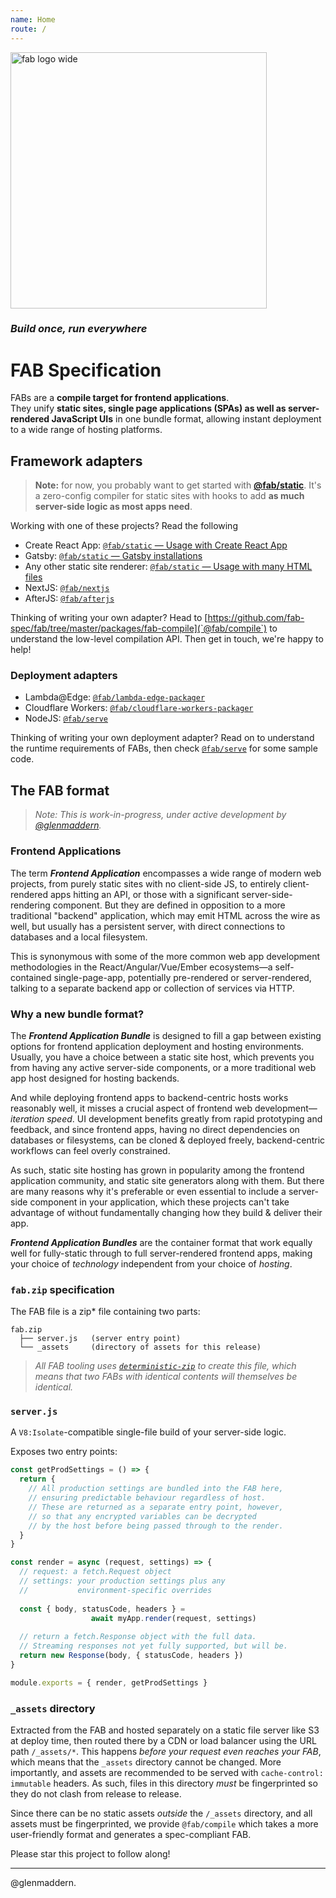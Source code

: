 ```yaml
---
name: Home
route: /
---
```


<img width="410" alt="fab logo wide" src="https://user-images.githubusercontent.com/23264/53390558-a7fb3e80-39e7-11e9-8b5b-d33640e6514f.png"/>

### _Build once, run everywhere_

# FAB Specification 

FABs are a **compile target for frontend applications**.<br/>They unify **static sites, single page applications (SPAs) as well as server-rendered JavaScript UIs** in one bundle format, allowing instant deployment to a wide range of hosting platforms.

## Framework adapters

> **Note:** for now, you probably want to get started with [**@fab/static**](./packages/fab-static). It's a zero-config compiler for static sites with hooks to add **as much server-side logic as most apps need**.

Working with one of these projects? Read the following 

* Create React App: [`@fab/static` — Usage with Create React App](https://github.com/fab-spec/fab/tree/master/packages/fab-static)
* Gatsby: [`@fab/static` — Gatsby installations](https://github.com/fab-spec/fab/tree/master/packages/fab-static)
* Any other static site renderer: [`@fab/static` — Usage with many HTML files](https://github.com/fab-spec/fab/tree/master/packages/fab-static)
* NextJS: [`@fab/nextjs`](https://github.com/fab-spec/fab/tree/master/packages/fab-nextjs)
* AfterJS: [`@fab/afterjs`](https://github.com/fab-spec/fab/tree/master/packages/fab-afterjs)

Thinking of writing your own adapter? Head to [https://github.com/fab-spec/fab/tree/master/packages/fab-compile](`@fab/compile`) to understand the low-level compilation API. Then get in touch, we're happy to help!

### Deployment adapters

* Lambda@Edge: [`@fab/lambda-edge-packager`](https://github.com/fab-spec/lambda-edge-packager)
* Cloudflare Workers: [`@fab/cloudflare-workers-packager`](https://github.com/fab-spec/cloudflare-workers-packager)
* NodeJS: [`@fab/serve`](https://github.com/fab-spec/fab/tree/master/packages/fab-serve)

Thinking of writing your own deployment adapter? Read on to understand the runtime requirements of FABs, then check [`@fab/serve`](https://github.com/fab-spec/fab/tree/master/packages/fab-serve) for some sample code.

## The FAB format

> _Note: This is work-in-progress, under active development by [@glenmaddern](https://twitter.com/glenmaddern)._

### Frontend Applications

The term _**Frontend Application**_ encompasses a wide range of modern web projects, from purely static sites with no client-side JS, to entirely client-rendered apps hitting an API, or those with a significant server-side-rendering component. But they are defined in opposition to a more traditional "backend" application, which may emit HTML across the wire as well, but usually has a persistent server, with direct connections to databases and a local filesystem.

This is synonymous with some of the more common web app development methodologies in the React/Angular/Vue/Ember ecosystems—a self-contained single-page-app, potentially pre-rendered or server-rendered, talking to a separate backend app or collection of services via HTTP.

### Why a new bundle format?

The _**Frontend Application Bundle**_ is designed to fill a gap between existing options for frontend application deployment and hosting environments. Usually, you have a choice between a static site host, which prevents you from having any active server-side components, or a more traditional web app host designed for hosting backends.

And while deploying frontend apps to backend-centric hosts works reasonably well, it misses a crucial aspect of frontend web development—_iteration speed_. UI development benefits greatly from rapid prototyping and feedback, and since frontend apps, having no direct dependencies on databases or filesystems, can be cloned & deployed freely, backend-centric workflows can feel overly constrained.

As such, static site hosting has grown in popularity among the frontend application community, and static site generators along with them. But there are many reasons why it's preferable or even essential to include a server-side component in your application, which these projects can't take advantage of without fundamentally changing how they build & deliver their app.

_**Frontend Application Bundles**_ are the container format that work equally well for fully-static through to full server-rendered frontend apps, making your choice of _technology_ independent from your choice of _hosting_.

### `fab.zip` specification

The FAB file is a zip* file containing two parts:

```
fab.zip
  ├── server.js   (server entry point)
  └── _assets     (directory of assets for this release)
```

> _All FAB tooling uses [`deterministic-zip`](https://npm.im/deterministic-zip) to create this file, which means that two FABs with identical contents will themselves be identical._ 

### `server.js`

A `V8:Isolate`-compatible single-file build of your server-side logic.

Exposes two entry points:

```js
const getProdSettings = () => {
  return {
    // All production settings are bundled into the FAB here,
    // ensuring predictable behaviour regardless of host.
    // These are returned as a separate entry point, however,
    // so that any encrypted variables can be decrypted
    // by the host before being passed through to the render.
  }
}

const render = async (request, settings) => {
  // request: a fetch.Request object
  // settings: your production settings plus any
  //           environment-specific overrides
  
  const { body, statusCode, headers } = 
                  await myApp.render(request, settings)
  
  // return a fetch.Response object with the full data.
  // Streaming responses not yet fully supported, but will be.
  return new Response(body, { statusCode, headers })
}

module.exports = { render, getProdSettings }
```

### `_assets` directory

Extracted from the FAB and hosted separately on a static file server like S3 at deploy time, then routed there by a CDN or load balancer using the URL path `/_assets/*`. This happens _before your request even reaches your FAB_, which means that the `_assets` directory cannot be changed. More importantly, and assets are recommended to be served with `cache-control: immutable` headers. As such, files in this directory _must_ be fingerprinted so they do not clash from release to release.

Since there can be no static assets _outside_ the `/_assets` directory, and all assets must be fingerprinted, we provide `@fab/compile` which takes a more user-friendly format and generates a spec-compliant FAB.

Please star this project to follow along!

---

@glenmaddern.

